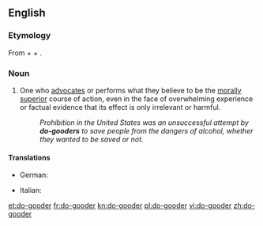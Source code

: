 ==English==

===Etymology===
From {{term|do}} + {{term|good}} + {{term|-er}}.

===Noun===
{{en-noun}}

# {{context|derogatory|lang=en}} One who [[advocate]]s or performs what they believe to be the [[morally]] [[superior]] course of action, even in the face of overwhelming experience or factual evidence that its effect is only irrelevant or harmful.
#: ''Prohibition in the United States was an unsuccessful attempt by '''do-gooders''' to save people from the dangers of alcohol, whether they wanted to be saved or not.''

====Translations====
{{trans-top|One who performs what they believe to be the morally superior course of action}}
* German: {{t+|de|Gutmensch|m}}
{{trans-mid}}
* Italian: {{t|it|buonista|m|f}}
{{trans-bottom}}

[[et:do-gooder]]
[[fr:do-gooder]]
[[kn:do-gooder]]
[[pl:do-gooder]]
[[vi:do-gooder]]
[[zh:do-gooder]]